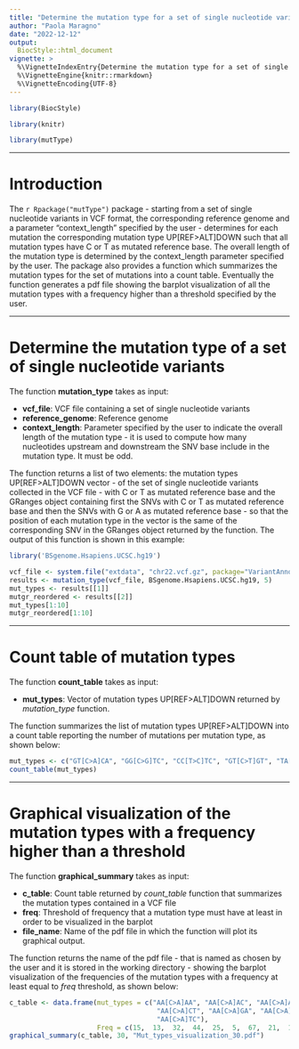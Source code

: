 ```yaml
---
title: "Determine the mutation type for a set of single nucleotide variants in a genome"
author: "Paola Maragno"
date: "2022-12-12"
output: 
  BiocStyle::html_document
vignette: >
  %\VignetteIndexEntry{Determine the mutation type for a set of single nucleotide variants in a genome}
  %\VignetteEngine{knitr::rmarkdown}
  %\VignetteEncoding{UTF-8}
---
```


```r
library(BiocStyle)
```

```r
library(knitr)
```

```r
library(mutType)
```

--------------------------------------------------------------------------------------------------------------------------------------


# Introduction

The `r Rpackage("mutType")` package - starting from a set of single nucleotide variants in VCF format, the corresponding reference genome and a parameter "context_length" specified by the user - determines for each mutation the corresponding mutation type UP[REF>ALT]DOWN such that all mutation types have C or T as mutated reference base. The overall length of the mutation type is determined by the context_length parameter specified by the user.
The package also provides a function which summarizes the mutation types for the set of mutations into a count table.
Eventually the function generates a pdf file showing the barplot visualization of all the mutation types with a frequency higher than a threshold specified by the user.

--------------------------------------------------------------------------------------------------------------------------------------


# Determine the mutation type of a set of single nucleotide variants

The function **mutation_type** takes as input:

* **vcf_file**: VCF file containing a set of single nucleotide variants
* **reference_genome**: Reference genome 
* **context_length**: Parameter specified by the user to indicate the overall length of the mutation type - it is used to compute how many nucleotides upstream and downstream the SNV base include in the mutation type. It must be odd.

The function returns a list of two elements: the mutation types UP[REF>ALT]DOWN vector - of the set of single nucleotide variants collected in the VCF file - with C or T as mutated reference base and the GRanges object containing first the SNVs with C or T as mutated reference base and then the SNVs with G or A as mutated reference base - so that the position of each mutation type in the vector is the same of the corresponding SNV in the GRanges object returned by the function. The output of this function is shown in this example:
  
```r
library('BSgenome.Hsapiens.UCSC.hg19')

vcf_file <- system.file("extdata", "chr22.vcf.gz", package="VariantAnnotation")
results <- mutation_type(vcf_file, BSgenome.Hsapiens.UCSC.hg19, 5)
mut_types <- results[[1]]
mutgr_reordered <- results[[2]]
mut_types[1:10]
mutgr_reordered[1:10]
```

--------------------------------------------------------------------------------------------------------------------------------------


# Count table of mutation types

The function **count_table** takes as input:

* **mut_types**: Vector of mutation types UP[REF>ALT]DOWN returned by *mutation_type* function.

The function summarizes the list of mutation types UP[REF>ALT]DOWN into a count table reporting the number of mutations per mutation type, as shown below:
  
```r
mut_types <- c("GT[C>A]CA", "GG[C>G]TC", "CC[T>C]TC", "GT[C>T]GT", "TA[C>A]CG", "GT[C>A]CA", "CA[C>G]CT", "CC[T>C]CT", "CA[T>C]AT", "TT[C>G]TC", "CC[T>C]CT", "CT[T>C]TG", "CC[T>C]CT", "TA[C>A]CG")
count_table(mut_types)
```

--------------------------------------------------------------------------------------------------------------------------------------


# Graphical visualization of the mutation types with a frequency higher than a threshold

The function **graphical_summary** takes as input:

* **c_table**: Count table returned by *count_table* function that summarizes the mutation types contained in a VCF file
* **freq**: Threshold of frequency that a mutation type must have at least in order to be visualized in the barplot
* **file_name**: Name of the pdf file in which the function will plot its graphical output.

The function returns the name of the pdf file - that is named as chosen by the user and it is stored in the working directory - showing the barplot visualization of the frequencies of the mutation types with a frequency at least equal to *freq* threshold, as shown below:
  
```r
c_table <- data.frame(mut_types = c("AA[C>A]AA", "AA[C>A]AC", "AA[C>A]AG", "AA[C>A]AT", "AA[C>A]CA", "AA[C>A]CC",
                                     "AA[C>A]CT", "AA[C>A]GA", "AA[C>A]GC", "AA[C>A]GG", "AA[C>A]GT", "AA[C>A]TA", 
                                     "AA[C>A]TC"), 
                      Freq = c(15,  13,  32,  44,  25,  5,  67,  21,  14,  42,  52,  21,  19))
graphical_summary(c_table, 30, "Mut_types_visualization_30.pdf")
```

